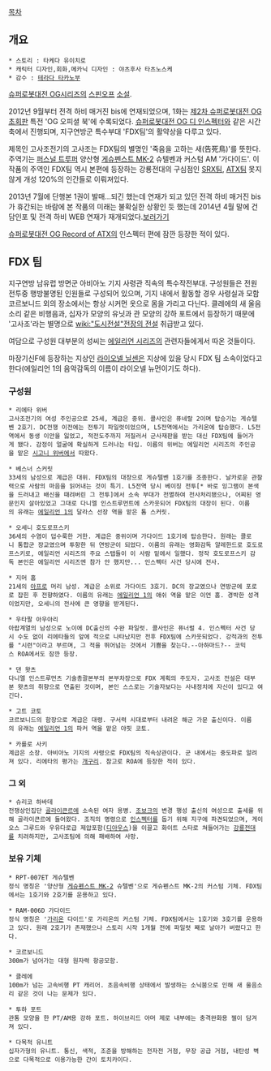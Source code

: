 [[목차]]

== 개요 ==
 * 스토리 : 타케다 유이치로
 * 캐릭터 디자인,회화,메카닉 디자인 : 야츠후사 타츠노스케
 * 감수 : [[테라다 타카노부]]

[[슈퍼로봇대전 OG]]시리즈의 [[스핀오프]] [[소설]]. 

2012년 9월부터 전격 하비 매거진 bis에 연재되었으며, 1화는 [[제2차 슈퍼로봇대전 OG]]초회판 특전 'OG 오피셜 북'에 수록되었다. [[슈퍼로봇대전 OG 디 인스펙터]]와 같은 시간축에서 진행되며, 지구연방군 특수부대 'FDX팀'의 활약상을 다루고 있다.

제목인 고사조전기의 고사조는 FDX팀의 별명인 '죽음을 고하는 새(告死鳥)'를 뜻한다. 주역기는 [[퍼스널 트루퍼]] 양산형 [[게슈펜스트 MK-2]] 슈텔벤과 커스텀 AM '가다이드'. 이 작품의 주역인 FDX팀 역시 본편에 등장하는 강룡전대의 구심점인 [[SRX팀]], [[ATX팀]] 못지않게 개성 120%의 인간들로 이뤄져있다. 

2013년 7월에 단행본 1권이 발매...되긴 했는데 연재가 되고 있던 전격 하비 매거진 bis가 휴간되는 바람에 본 작품의 미래는 불확실한 상황인 듯 했는데 2014년 4월 말에 건담인포 및 전격 하비 WEB 연재가 재개되었다.[http://hobby.dengeki.com/ebooks/16114/ 보러가기]

[[슈퍼로봇대전 OG Record of ATX]]의 인스펙터 편에 잠깐 등장한 적이 있다.
== FDX 팀 ==
지구연방 남유럽 방면군 아비아노 기지 사령관 직속의 특수작전부대. 구성원들은 전원 전투중 행방불명된 인원들로 구성되어 있으며, 기지 내에서 활동할 경우 사령실과 모함 코르보니드 외의 장소에서는 항상 시커먼 옷으로 몸을 가리고 다닌다. 클레에의 새 울음소리 같은 비행음과, 십자가 모양의 유닛과 관 모양의 강하 포트에서 등장하기 때문에 '고사조'라는 별명으로 [[wiki:"도시전설"전장의 전설]] 취급받고 있다.

여담으로 구성원 대부분의 성씨는 [[에일리언 시리즈]]의 관련자들에게서 따온 것들이다.

마장기신F에 등장하는 지상인 [[라이오넬 닐센]]은 지상에 있을 당시 FDX 팀 소속이었다고 한다(에일리언 1의 음악감독의 이름이 라이오넬 뉴먼이기도 하다).

=== 구성원 ===
 * 리에타 위버
 고사조전기의 여성 주인공으로 25세, 계급은 중위. 콜사인은 퓨네랄 2이며 탑승기는 게슈텔벤 2호기. DC전쟁 이전에는 전투기 파일럿이었으며, L5전역에서는 가리온에 탑승했다. L5전역에서 동생 이안을 잃었고, 적전도주까지 저질러서 군사재판을 받는 대신 FDX팀에 들어가게 됐다. 감정이 얼굴에 확실하게 드러나는 타입. 이름의 위버는 에일리언 시리즈의 주인공을 맡은 [[시고니 위버]]에서 따왔다.

 * 베스너 스커릿
 33세의 남성으로 계급은 대위. FDX팀의 대장으로 게슈텔벤 1호기를 조종한다. 날카로운 관찰력으로 사람의 마음을 읽어내는 것이 특기. L5전역 당시 베이징 전투[* 바로 잉그램이 본색을 드러내고 배신을 때려버린 그 전투]에서 소속 부대가 전멸하여 전사처리됐으나, 어찌된 영문인지 살아있었고 그대로 다니엘 인스트루먼트에 스카웃되어 FDX팀의 대장이 된다. 이름의 유래는 [[에일리언 1]]의 달라스 선장 역을 맡은 톰 스커릿.

 * 오세니 호도로프스키
 36세의 수염이 덥수룩한 거한. 계급은 중위이며 가다이드 1호기에 탑승한다. 원래는 콜로니 통합군 장교였으며 투항한 뒤 연방군이 되었다. 이름의 유래는 영화감독 알레한드로 호도로프스키로, 에일리언 시리즈의 주요 스탭들이 이 사람 밑에서 일했다. 정작 호도로프스키 감독 본인은 에일리언 시리즈엔 참가 안 했지만... 인스펙터 사건 당시에 전사.

 * 지머 홈
 21세의 [[아프로]] 머리 남성. 계급은 소위로 가다이드 3호기. DC의 장교였으나 연방군에 포로로 잡힌 후 전향하였다. 이름의 유래는 [[에일리언 1]]의 애쉬 역을 맡은 이언 홈. 경박한 성격이었지만, 오세니의 전사에 큰 영향을 받게된다.

 * 우타팔 아우아리
 아랍계열의 남성으로 노이에 DC출신의 수완 파일럿. 콜사인은 퓨너럴 4. 인스펙터 사건 당시 수도 없이 리에타들의 앞에 적으로 나타났지만 전후 FDX팀에 스카웃되었다. 강적과의 전투를 "시련"이라고 부르며, 그 적을 뛰어넘는 것에서 기쁨을 찾는다.--아하마드?-- 코믹스 ROA에서도 잠깐 등장.

 * 댄 왓츠
 다니엘 인스트루먼츠 기술총괄본부의 본부차장으로 FDX 계획의 주도자. 고사조 전설은 대부분 왓츠의 취향으로 연출된 것이며, 본인 스스로는 기술자보다는 사내정치에 자신이 있다고 여긴다.

 * 고트 코토
 코르보니드의 함장으로 계급은 대령. 구서력 시대로부터 내려온 해군 가문 출신이다. 이름의 유래는 [[에일리언 1]]의 파커 역을 맡은 야핏 코토.

 * 카를로 사키
 계급은 소장. 아비아노 기지의 사령으로 FDX팀의 직속상관이다. 군 내에서는 중도파로 알려져 있다. 리에타의 평가는 [[개구리]]. 참고로 ROA에 등장한 적이 있다.

=== 그 외 ===
 * 슈리코 하바데
 전쟁상인집단 [[골라이큰르]]에 소속된 여자 용병. [[조보크]]의 변경 행성 출신의 여성으로 출세를 위해 골라이큰르에 들어왔다. 조직의 명령으로 [[인스펙터]]를 돕기 위해 지구에 파견되었으며, 게이오스 그루드와 우유다로급 제압포함([[디아우스]])을 이끌고 화이트 스타로 쳐들어가는 [[강룡전대]]를 치려하지만, 고사조팀에 의해 패배하여 사망.

=== 보유 기체 ===
 * RPT-007ET 게슈텔벤
 정식 명칭은 '양산형 [[게슈펜스트 MK-2]] 슈텔벤'으로 게슈펜스트 MK-2의 커스텀 기체. FDX팀에서는 1호기와 2호기를 운용하고 있다.

 * RAM-006D 가다이드
 정식 명칭은 '[[가리온]] 다이드'로 가리온의 커스텀 기체. FDX팀에서는 1호기와 3호기를 운용하고 있다. 원래 2호기가 존재했으나 스토리 시작 1개월 전에 파일럿 째로 날아가 버렸다고 한다.

 * 코르보니드
 300m가 넘어가는 대형 원자력 항공모함.

 * 클레에
 100m가 넘는 고속비행 PT 캐리어. 초음속비행 상태에서 발생하는 소닉붐으로 인해 새 울음소리 같은 것이 나는 문제가 있다.

 * 투하 포트
 관통 모양을 한 PT/AM용 강하 포트. 하이브리드 아머 제로 내부에는 충격완화용 젤이 담겨져 있다.

 * 다목적 유니트
 십자가형의 유니트. 통신, 색적, 조준을 방해하는 전자전 거점, 무장 공급 거점, 내탄성 벽으로 다목적으로 이용가능한 간이 토치카이다.
